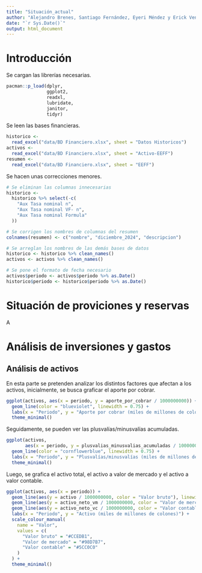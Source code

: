 ```yaml
---
title: "Situación_actual"
author: "Alejandro Brenes, Santiago Fernández, Eyeri Méndez y Erick Venegas"
date: "`r Sys.Date()`"
output: html_document
---
```


# Introducción

Se cargan las librerías necesarias.

```r
pacman::p_load(dplyr,
               ggplot2,
               readxl,
               lubridate,
               janitor,
               tidyr)
```

Se leen las bases financieras.

```r
historico <-
  read_excel("data/BD Financiero.xlsx", sheet = "Datos Historicos")
activos <-
  read_excel("data/BD Financiero.xlsx", sheet = "Activo-EEFF")
resumen <-
  read_excel("data/BD Financiero.xlsx", sheet = "EEFF")
```

Se hacen unas correcciones menores.

```r
# Se eliminan las columnas innecesarias
historico <-
  historico %>% select(-c(
    "Aux Tasa nominal n",
    "Aux Tasa nominal VF- n",
    "Aux Tasa nominal Formula"
  ))

# Se corrigen los nombres de columnas del resumen
colnames(resumen) <- c("nombre", "diciembre_2024", "descripcion")

# Se arreglan los nombres de las demás bases de datos
historico <- historico %>% clean_names()
activos <- activos %>% clean_names()

# Se pone el formato de fecha necesario
activos$periodo <- activos$periodo %>% as.Date()
historico$periodo <- historico$periodo %>% as.Date()
```

# Situación de proviciones y reservas

A

# Análisis de inversiones y gastos

## Análisis de activos

En esta parte se pretenden analizar los distintos factores que afectan a los activos, inicialmente, se busca graficar el aporte por cobrar.

```r
ggplot(activos, aes(x = periodo, y = aporte_por_cobrar / 1000000000)) +
  geom_line(color = "blueviolet", linewidth = 0.75) +
  labs(x = "Periodo", y = "Aporte por cobrar (miles de millones de colones)") +
  theme_minimal()
```

Seguidamente, se pueden ver las plusvalías/minusvalías acumuladas.

```r
ggplot(activos,
       aes(x = periodo, y = plusvalias_minusvalias_acumuladas / 1000000000)) +
  geom_line(color = "cornflowerblue", linewidth = 0.75) +
  labs(x = "Periodo", y = "Plusvalías/minusvalías (miles de millones de colones)") +
  theme_minimal()
```

Luego, se grafica el activo total, el activo a valor de mercado y el activo a valor contable.

```r
ggplot(activos, aes(x = periodo)) +
  geom_line(aes(y = activo / 1000000000, color = "Valor bruto"), linewidth = 0.75) +
  geom_line(aes(y = activo_neto_vm / 1000000000, color = "Valor de mercado"), linewidth = 0.75) +
  geom_line(aes(y = activo_neto_vc / 1000000000, color = "Valor contable"), linewidth = 0.75) +
  labs(x = "Periodo", y = "Activo (miles de millones de colones)") +
  scale_colour_manual(
    name = "Valor",
    values = c(
      "Valor bruto" = "#CCEDB1",
      "Valor de mercado" = "#98D7B7",
      "Valor contable" = "#5CC0C0"
    )
  ) +
  theme_minimal()
```

